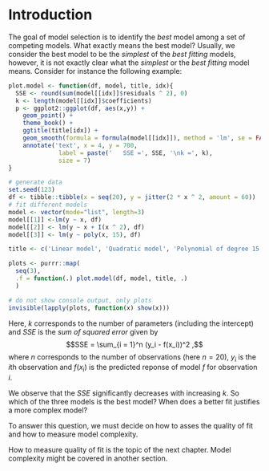 # Introduction {#introduction}

The goal of model selection is to identify the _best_ model among a set of competing models. What exactly means the best model? Usually, we consider the best model to be the _simplest_ of the _best fitting_ models, however, it is not exactly clear what the _simplest_ or the _best fitting_ model means. Consider for instance the following example:

```r
plot.model <- function(df, model, title, idx){
  SSE <- round(sum(model[[idx]]$residuals ^ 2), 0)
  k <- length(model[[idx]]$coefficients)
  p <- ggplot2::ggplot(df, aes(x,y)) +
    geom_point() +
    theme_book() +
    ggtitle(title[idx]) +
    geom_smooth(formula = formula(model[[idx]]), method = 'lm', se = FALSE) +
    annotate('text', x = 4, y = 700,
              label = paste('   SSE =', SSE, '\nk =', k),
              size = 7)
}

# generate data
set.seed(123)
df <- tibble::tibble(x = seq(20), y = jitter(2 * x ^ 2, amount = 60))
# fit different models
model <- vector(mode="list", length=3)
model[[1]] <-lm(y ~ x, df)
model[[2]] <- lm(y ~ x + I(x ^ 2), df)
model[[3]] <- lm(y ~ poly(x, 15), df)

title <- c('Linear model', 'Quadratic model', 'Polynomial of degree 15')

plots <- purrr::map(
  seq(3),
  .f = function(.) plot.model(df, model, title, .)
  )

# do not show console output, only plots
invisible(lapply(plots, function(x) show(x)))
```

Here, $k$ corresponds to the number of parameters (including the intercept) and $SSE$ is the _sum of squared error_ given by $$SSE = \sum_{i = 1}^n (y_i - f(x_i))^2 ,$$
where $n$ corresponds to the number of observations (here $n = 20$), $y_i$ is the $i$th observation and $f(x_i)$ is the predicted reponse of model $f$ for observation $i$.

We observe that the $SSE$ significantly decreases with increasing $k$.
So which of the three models is the best model? When does a better fit justifies a more complex model?

To answer this question, we must decide on how to asses the quality of fit and how to measure model complexity.

How to measure quality of fit is the topic of the next chapter. Model complexity might be covered in another section.
